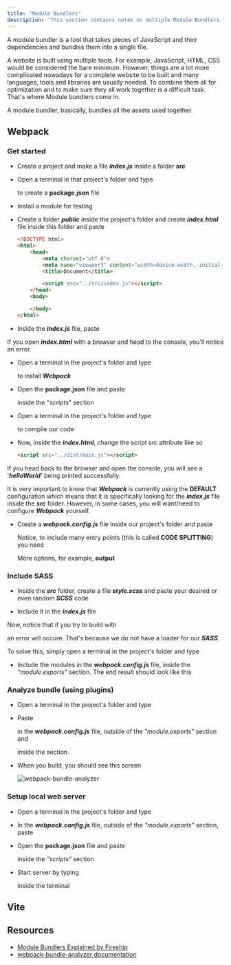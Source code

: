 ```yaml
---
title: "Module Bundlers"
description: "This section contains notes on multiple Module Bundlers."
---
```



A module bundler is a tool that takes pieces of JavaScript and their dependencies and bundles them into a single file.

A website is built using multiple tools.
For example, JavaScript, HTML, CSS would be considered the bare minimum.
However, things are a lot more complicated nowadays for a complete website to be built and many languages, tools and libraries are usually needed. To combine them all for optimization and to make sure they all work together is a difficult task. That's where Module bundlers come in.

A module bundler, basically, bundles all the assets used together.

## Webpack

### Get started

- Create a project and make a file ***index.js*** inside a folder ***src***
- Open a terminal in that project's folder and type

  <Gist gistCode="df44c0ddd2f424a2c8f10c1e4f4498c0" fileName="webpack-init.sh" />

  to create a **package.json** file
- Install a module for testing

  <Gist gistCode="df44c0ddd2f424a2c8f10c1e4f4498c0" fileName="webpack-i-lodash.sh" />

- Create a folder ***public*** inside the project's folder and create ***index.html*** file inside this folder and paste

  ```html
  <!DOCTYPE html>
  <html>
      <head>
          <meta charset="utf-8">
          <meta name="viewport" content="width=device-width, initial-scale=1.0">
          <title>Document</title>

          <script src="../src/index.js"></script>
      </head>
      <body>

      </body>
  </html>
  ```

- Inside the ***index.js*** file, paste

  <Gist gistCode="df44c0ddd2f424a2c8f10c1e4f4498c0" fileName="webpack-index.js" />

If you open ***index.html*** with a browser and head to the console, you'll notice an error.

- Open a terminal in the project's folder and type

  <Gist gistCode="df44c0ddd2f424a2c8f10c1e4f4498c0" fileName="webpack-install.sh" />

  to install ***Webpack***
- Open the **package.json** file and paste

  <Gist gistCode="df44c0ddd2f424a2c8f10c1e4f4498c0" fileName="webpack-package.json" />

  inside the "*scripts*" section
- Open a terminal in the project's folder and type

  <Gist gistCode="df44c0ddd2f424a2c8f10c1e4f4498c0" fileName="webpack-run-build.sh" />

  to compile our code
- Now, inside the ***index.html***, change the script src attribute like so

  ```html
  <script src="../dist/main.js"></script>
  ```

If you head back to the browser and open the console, you will see a '***helloWorld***' being printed successfully.

It is very important to know that ***Webpack*** is currently using the **DEFAULT** configuration which means that it is specifically looking for the ***index.js*** file inside the ***src*** folder. However, in some cases, you will want/need to configure ***Webpack*** yourself.

- Create a ***webpack.config.js*** file inside our project's folder and paste

  <Gist gistCode="df44c0ddd2f424a2c8f10c1e4f4498c0" fileName="webpack.config.js" />

  Notice, to include many entry points (this is called **CODE SPLITTING**) you need

  <Gist gistCode="df44c0ddd2f424a2c8f10c1e4f4498c0" fileName="splitting-webpack.config.js" />

  More options, for example, **output**

  <Gist gistCode="df44c0ddd2f424a2c8f10c1e4f4498c0" fileName="options-webpack.config.js" />

### Include SASS

- Inside the ***src*** folder, create a file ***style.scss*** and paste your desired or even random ***SCSS*** code

  <Gist gistCode="df44c0ddd2f424a2c8f10c1e4f4498c0" fileName="webpack.scss" />

- Include it in the ***index.js*** file

  <Gist gistCode="df44c0ddd2f424a2c8f10c1e4f4498c0" fileName="webpack-scss-import.js" />

Now, notice that if you try to build with

<Gist gistCode="df44c0ddd2f424a2c8f10c1e4f4498c0" fileName="webpack-run-build.sh" />

an error will occure. That's because we do not have a loader for our ***SASS***.

To solve this, simply open a terminal in the project's folder and type

<Gist gistCode="df44c0ddd2f424a2c8f10c1e4f4498c0" fileName="webpack-sass-install.sh" />

- Include the modules in the ***webpack.config.js*** file, inside the *"module.exports"* section. The end result should look like this

  <Gist gistCode="df44c0ddd2f424a2c8f10c1e4f4498c0" fileName="end-webpack.config.js" />

### Analyze bundle (using plugins)

- Open a terminal in the project's folder and type

  <Gist gistCode="df44c0ddd2f424a2c8f10c1e4f4498c0" fileName="webpack-analyzer-install.sh" />

- Paste

  <Gist gistCode="df44c0ddd2f424a2c8f10c1e4f4498c0" fileName="webpack-analyzer-require.js" />

  in the ***webpack.config.js*** file, outside of the *"module.exports"* section and

  <Gist gistCode="df44c0ddd2f424a2c8f10c1e4f4498c0" fileName="webpack-analyzer-include.js" />

  inside the section.
- When you build, you should see this screen

  ![webpack-bundle-analyzer](https://raw.githubusercontent.com/Stratis-Dermanoutsos/Full-Stack-Notes/main/Images/webpack-bundle-analyzer.png)

### Setup local web server

- Open a terminal in the project's folder and type

  <Gist gistCode="df44c0ddd2f424a2c8f10c1e4f4498c0" fileName="webpack-local-server-install.sh" />

- In the ***webpack.config.js*** file, outside of the *"module.exports"* section, paste

  <Gist gistCode="df44c0ddd2f424a2c8f10c1e4f4498c0" fileName="local-server-webpack.config.js" />

- Open the **package.json** file and paste

  <Gist gistCode="df44c0ddd2f424a2c8f10c1e4f4498c0" fileName="webpack-local-server-package.json" />

  inside the *"scripts"* section
- Start server by typing

  <Gist gistCode="df44c0ddd2f424a2c8f10c1e4f4498c0" fileName="webpack-local-server-run-dev.sh" />

  inside the terminal

## Vite

<Todo client:visible issue="3" />

## Resources

- [Module Bundlers Explained by Fireship](https://youtu.be/5IG4UmULyoA)
- [webpack-bundle-analyzer documentation](https://www.npmjs.com/package/webpack-bundle-analyzer)
